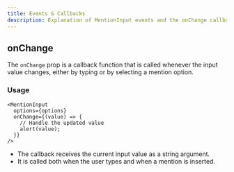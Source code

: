 ```yaml
---
title: Events & Callbacks
description: Explanation of MentionInput events and the onChange callback.
---
```



## onChange

The `onChange` prop is a callback function that is called whenever the input value changes, either by typing or by selecting a mention option.

### Usage

```tsx
<MentionInput
  options={options}
  onChange={(value) => {
    // Handle the updated value
    alert(value);
  }}
/>
```

<MentisAlertDemo />

- The callback receives the current input value as a string argument.
- It is called both when the user types and when a mention is inserted.
